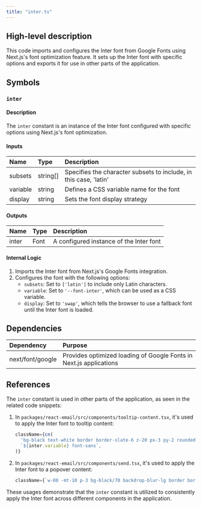 ```yaml
---
title: "inter.ts"
---
```


## High-level description
This code imports and configures the Inter font from Google Fonts using Next.js's font optimization feature. It sets up the Inter font with specific options and exports it for use in other parts of the application.

## Symbols

### `inter`
#### Description
The `inter` constant is an instance of the Inter font configured with specific options using Next.js's font optimization.

#### Inputs
| Name | Type | Description |
|:-----|:-----|:------------|
| subsets | string[] | Specifies the character subsets to include, in this case, 'latin' |
| variable | string | Defines a CSS variable name for the font |
| display | string | Sets the font display strategy |

#### Outputs
| Name | Type | Description |
|:-----|:-----|:------------|
| inter | Font | A configured instance of the Inter font |

#### Internal Logic
1. Imports the Inter font from Next.js's Google Fonts integration.
2. Configures the font with the following options:
   - `subsets`: Set to `['latin']` to include only Latin characters.
   - `variable`: Set to `'--font-inter'`, which can be used as a CSS variable.
   - `display`: Set to `'swap'`, which tells the browser to use a fallback font until the Inter font is loaded.

## Dependencies
| Dependency | Purpose |
|:-----------|:--------|
| next/font/google | Provides optimized loading of Google Fonts in Next.js applications |

## References
The `inter` constant is used in other parts of the application, as seen in the related code snippets:

1. In `packages/react-email/src/components/tooltip-content.tsx`, it's used to apply the Inter font to tooltip content:
   ```typescript
   className={cn(
     'bg-black text-white border border-slate-6 z-20 px-3 py-2 rounded-md text-xs',
     `${inter.variable} font-sans`,
   )}
   ```

2. In `packages/react-email/src/components/send.tsx`, it's used to apply the Inter font to a popover content:
   ```typescript
   className={`w-80 -mt-10 p-3 bg-black/70 backdrop-blur-lg border border-slate-6 text-slate-11 rounded-lg shadow-md font-sans ${inter.variable}`}
   ```

These usages demonstrate that the `inter` constant is utilized to consistently apply the Inter font across different components in the application.